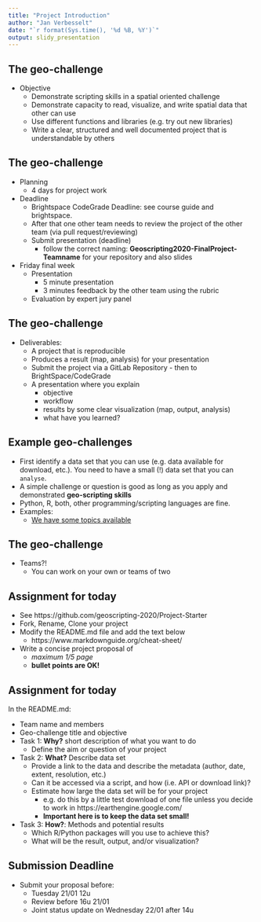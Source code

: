 ```yaml
---
title: "Project Introduction"
author: "Jan Verbesselt"
date: "`r format(Sys.time(), '%d %B, %Y')`"
output: slidy_presentation
---
```


## The geo-challenge

* Objective
    * Demonstrate scripting skills in a spatial oriented challenge
    * Demonstrate capacity to read, visualize, and write spatial data that other can use
    * Use different functions and libraries (e.g. try out new libraries)
    * Write a clear, structured and well documented project that is understandable by others

## The geo-challenge

* Planning
    * 4 days for project work
  
* Deadline
    * Brightspace CodeGrade Deadline: see course guide and brightspace.
    * After that one other team needs to review the project of the other team (via pull request/reviewing)
    * Submit presentation (deadline)
        - follow the correct naming: **Geoscripting2020-FinalProject-Teamname**
        for your repository and also slides
        
* Friday final week 
    * Presentation 
        - 5 minute presentation 
        - 3 minutes feedback by the other team using the rubric
    * Evaluation by expert jury panel

## The geo-challenge

* Deliverables:
    * A project that is reproducible
    * Produces a result (map, analysis) for your presentation
    * Submit the project via a GitLab Repository - then to BrightSpace/CodeGrade
    * A presentation where you explain
        * objective
        * workflow
        * results by some clear visualization (map, output, analysis)
        * what have you learned? 

## Example geo-challenges

- First identify a data set that you can use (e.g. data available for download, etc.). You need to have a small (!) data set that you can `analyse`.
- A simple challenge or question is good as long as you apply and demonstrated **geo-scripting skills**
- Python, R, both, other programming/scripting languages are fine.
- Examples:
    - [We have some topics available](https://geoscripting-wur.github.io/ProjectIntro/topics.html)

## The geo-challenge

* Teams?!
    - You can work on your own or teams of two

## Assignment for today

- See https://github.com/geoscripting-2020/Project-Starter
- Fork, Rename, Clone your project
- Modify the README.md file and add the text below
    - https://www.markdownguide.org/cheat-sheet/
- Write a concise project proposal of 
    - *maximum 1/5 page*
    - **bullet points are OK!**

## Assignment for today

In the README.md:

- Team name and members
- Geo-challenge title and objective
- Task 1: **Why?** short description of what you want to do
    * Define the aim or question of your project
    
- Task 2: **What?** Describe data set
    * Provide a link to the data and describe the metadata (author, date, extent, resolution, etc.)
    * Can it be accessed via a script, and how (i.e. API or download link)?
    * Estimate how large the data set will be for your project
        - e.g. do this by a little test download of one file unless you decide to work in https://earthengine.google.com/
        - **Important here is to keep the data set small!**
        
* Task 3: **How?**: Methods and potential results
    * Which R/Python packages will you use to achieve this?
    * What will be the result, output, and/or visualization?

## Submission Deadline

* Submit your proposal before: 
    - Tuesday 21/01 12u
    - Review before 16u 21/01
    - Joint status update on Wednesday 22/01 after 14u
    
    
